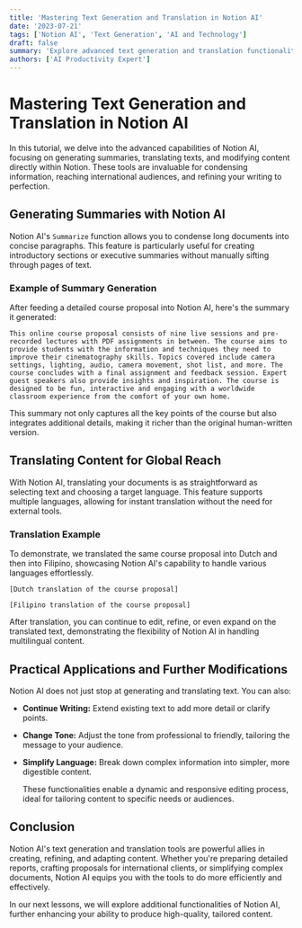 ```yaml
---
title: 'Mastering Text Generation and Translation in Notion AI'
date: '2023-07-21'
tags: ['Notion AI', 'Text Generation', 'AI and Technology']
draft: false
summary: 'Explore advanced text generation and translation functionalities in Notion AI, enabling you to refine and enhance your documents with ease.'
authors: ['AI Productivity Expert']
---
```


# Mastering Text Generation and Translation in Notion AI

In this tutorial, we delve into the advanced capabilities of Notion AI, focusing on generating summaries, translating texts, and modifying content directly within Notion. These tools are invaluable for condensing information, reaching international audiences, and refining your writing to perfection.

## Generating Summaries with Notion AI

Notion AI's `Summarize` function allows you to condense long documents into concise paragraphs. This feature is particularly useful for creating introductory sections or executive summaries without manually sifting through pages of text.

### Example of Summary Generation

After feeding a detailed course proposal into Notion AI, here's the summary it generated:

```plaintext
This online course proposal consists of nine live sessions and pre-recorded lectures with PDF assignments in between. The course aims to provide students with the information and techniques they need to improve their cinematography skills. Topics covered include camera settings, lighting, audio, camera movement, shot list, and more. The course concludes with a final assignment and feedback session. Expert guest speakers also provide insights and inspiration. The course is designed to be fun, interactive and engaging with a worldwide classroom experience from the comfort of your own home.
```

This summary not only captures all the key points of the course but also integrates additional details, making it richer than the original human-written version.

## Translating Content for Global Reach

With Notion AI, translating your documents is as straightforward as selecting text and choosing a target language. This feature supports multiple languages, allowing for instant translation without the need for external tools.

### Translation Example

To demonstrate, we translated the same course proposal into Dutch and then into Filipino, showcasing Notion AI's capability to handle various languages effortlessly.

```plaintext
[Dutch translation of the course proposal]
```

```plaintext
[Filipino translation of the course proposal]
```

After translation, you can continue to edit, refine, or even expand on the translated text, demonstrating the flexibility of Notion AI in handling multilingual content.

## Practical Applications and Further Modifications

Notion AI does not just stop at generating and translating text. You can also:

- **Continue Writing:** Extend existing text to add more detail or clarify points.
- **Change Tone:** Adjust the tone from professional to friendly, tailoring the message to your audience.
- **Simplify Language:** Break down complex information into simpler, more digestible content.

  These functionalities enable a dynamic and responsive editing process, ideal for tailoring content to specific needs or audiences.

## Conclusion

Notion AI's text generation and translation tools are powerful allies in creating, refining, and adapting content. Whether you're preparing detailed reports, crafting proposals for international clients, or simplifying complex documents, Notion AI equips you with the tools to do more efficiently and effectively.

In our next lessons, we will explore additional functionalities of Notion AI, further enhancing your ability to produce high-quality, tailored content.

